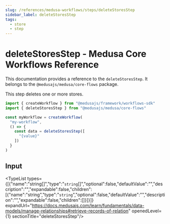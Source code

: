 ```yaml
---
slug: /references/medusa-workflows/steps/deleteStoresStep
sidebar_label: deleteStoresStep
tags:
  - store
  - step
---
```



# deleteStoresStep - Medusa Core Workflows Reference

This documentation provides a reference to the `deleteStoresStep`. It belongs to the `@medusajs/medusa/core-flows` package.

This step deletes one or more stores.

```ts title="src/workflows/my-workflow.ts"
import { createWorkflow } from "@medusajs/framework/workflows-sdk"
import { deleteStoresStep } from "@medusajs/medusa/core-flows"

const myWorkflow = createWorkflow(
  "my-workflow",
  () => {
    const data = deleteStoresStep([
      "{value}"
    ])
  }
)
```
  

## Input

<TypeList types={[{"name":"string[]","type":"`string`[]","optional":false,"defaultValue":"","description":"","expandable":false,"children":[{"name":"string","type":"`string`","optional":false,"defaultValue":"","description":"","expandable":false,"children":[]}]}]} expandUrl="https://docs.medusajs.com/learn/fundamentals/data-models/manage-relationships#retrieve-records-of-relation" openedLevel={1} sectionTitle="deleteStoresStep"/>
